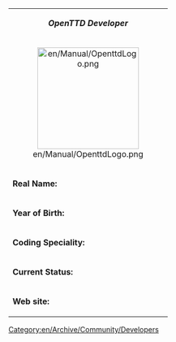{| class="infobox bordered" align="right" style="width: 26em; font-size: 90%;" cellpadding="2"
| colspan="2" style="text-align: center;" | '''''OpenTTD Developer'''''
|-
| colspan="2" style="text-align: center;" | [[File:en/Manual/OpenttdLogo.png|center|200px]]
|- style="vertical-align: top;"
| '''Real Name:'''
| Jaroslav Mazanec
|- style="vertical-align: top;"
| '''Year of Birth:'''
| Unknown
|- style="vertical-align: top;"
| '''Coding Speciality:'''
| Path Finding, C++
|- style="vertical-align: top;"
|'''Current Status:'''
| Active(part time)
|- style="vertical-align: top;"
|'''Web site:'''
| Unknown
|}


[[Category:en/Archive/Community/Developers]]